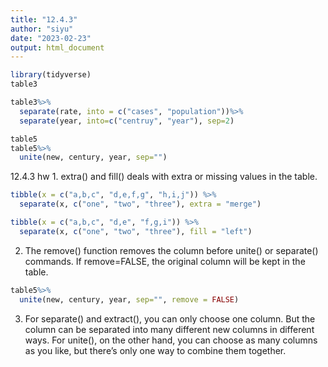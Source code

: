 ```yaml
---
title: "12.4.3"
author: "siyu"
date: "2023-02-23"
output: html_document
---
```


```r
library(tidyverse)
table3
```

```r
table3%>%
  separate(rate, into = c("cases", "population"))%>%
  separate(year, into=c("centruy", "year"), sep=2)
```

```r
table5
table5%>%
  unite(new, century, year, sep="")
```

12.4.3 hw
1. 
extra() and fill() deals with extra or missing values in the table. 

```r
tibble(x = c("a,b,c", "d,e,f,g", "h,i,j")) %>% 
  separate(x, c("one", "two", "three"), extra = "merge")

tibble(x = c("a,b,c", "d,e", "f,g,i")) %>% 
  separate(x, c("one", "two", "three"), fill = "left")
```

2. 
The remove() function removes the column before unite() or separate() commands. If remove=FALSE, the original column will be kept in the table. 

```r
table5%>%
  unite(new, century, year, sep="", remove = FALSE)
```

3. 
For separate() and extract(), you can only choose one column. But the column can be separated into many different new columns in different ways. For unite(), on the other hand, you can choose as many columns as you like, but there's only one way to combine them together. 